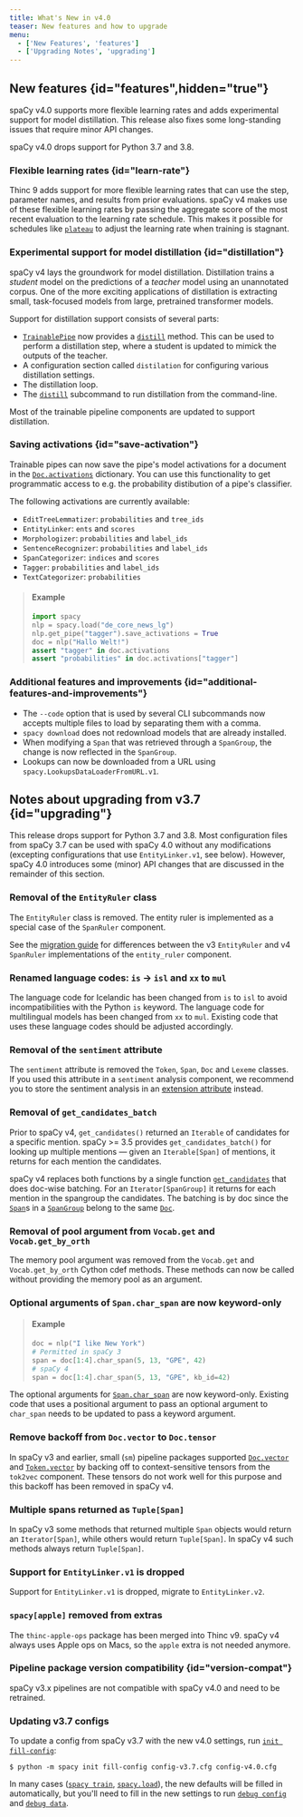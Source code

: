 ```yaml
---
title: What's New in v4.0
teaser: New features and how to upgrade
menu:
  - ['New Features', 'features']
  - ['Upgrading Notes', 'upgrading']
---
```


## New features {id="features",hidden="true"}

spaCy v4.0 supports more flexible learning rates and adds experimental support
for model distillation. This release also fixes some long-standing issues that
require minor API changes.

spaCy v4.0 drops support for Python 3.7 and 3.8.

### Flexible learning rates {id="learn-rate"}

Thinc 9 adds support for more flexible learning rates that can use the step,
parameter names, and results from prior evaluations. spaCy v4 makes use of these
flexible learning rates by passing the aggregate score of the most recent
evaluation to the learning rate schedule. This makes it possible for schedules
like [`plateau`](https://thinc.ai/docs/api-schedules#plateau) to adjust the
learning rate when training is stagnant.

### Experimental support for model distillation {id="distillation"}

spaCy v4 lays the groundwork for model distillation. Distillation trains a
_student_ model on the predictions of a _teacher_ model using an unannotated
corpus. One of the more exciting applications of distillation is extracting
small, task-focused models from large, pretrained transformer models.

Support for distillation support consists of several parts:

- [`TrainablePipe`](/api/pipe) now provides a [`distill`](/api/pipe#distill)
  method. This can be used to perform a distillation step, where a student is
  updated to mimick the outputs of the teacher.
- A configuration section called `distilation` for configuring various
  distillation settings.
- The distillation loop.
- The [`distill`](/api/cli#distill) subcommand to run distillation from the
  command-line.

Most of the trainable pipeline components are updated to support distillation.

### Saving activations {id="save-activation"}

Trainable pipes can now save the pipe's model activations for a document in the
[`Doc.activations`](/api/doc#attributes) dictionary. You can use this
functionality to get programmatic access to e.g. the probability distibution of
a pipe's classifier.

The following activations are currently available:

- `EditTreeLemmatizer`: `probabilities` and `tree_ids`
- `EntityLinker`: `ents` and `scores`
- `Morphologizer`: `probabilities` and `label_ids`
- `SentenceRecognizer`: `probabilities` and `label_ids`
- `SpanCategorizer`: `indices` and `scores`
- `Tagger`: `probabilities` and `label_ids`
- `TextCategorizer`: `probabilities`

> #### Example
>
> ```python
> import spacy
> nlp = spacy.load("de_core_news_lg")
> nlp.get_pipe("tagger").save_activations = True
> doc = nlp("Hallo Welt!")
> assert "tagger" in doc.activations
> assert "probabilities" in doc.activations["tagger"]
> ```

### Additional features and improvements {id="additional-features-and-improvements"}

- The `--code` option that is used by several CLI subcommands now accepts
  multiple files to load by separating them with a comma.
- `spacy download` does not redownload models that are already installed.
- When modifying a `Span` that was retrieved through a `SpanGroup`, the change
  is now reflected in the `SpanGroup`.
- Lookups can now be downloaded from a URL using
  `spacy.LookupsDataLoaderFromURL.v1`.

## Notes about upgrading from v3.7 {id="upgrading"}

This release drops support for Python 3.7 and 3.8. Most configuration files from
spaCy 3.7 can be used with spaCy 4.0 without any modifications (excepting
configurations that use `EntityLinker.v1`, see below). However, spaCy 4.0
introduces some (minor) API changes that are discussed in the remainder of this
section.

### Removal of the `EntityRuler` class

The `EntityRuler` class is removed. The entity ruler is implemented as a special
case of the `SpanRuler` component.

See the [migration guide](/api/entityruler#migrating) for differences between
the v3 `EntityRuler` and v4 `SpanRuler` implementations of the `entity_ruler`
component.

### Renamed language codes: `is` -> `isl` and `xx` to `mul`

The language code for Icelandic has been changed from `is` to `isl` to avoid
incompatibilities with the Python `is` keyword. The language code for
multilingual models has been changed from `xx` to `mul`. Existing code that uses
these language codes should be adjusted accordingly.

### Removal of the `sentiment` attribute

The `sentiment` attribute is removed the `Token`, `Span`, `Doc` and `Lexeme`
classes. If you used this attribute in a `sentiment` analysis component, we
recommend you to store the sentiment analysis in an
[extension attribute](/usage/processing-pipelines#custom-components-attributes)
instead.

### Removal of `get_candidates_batch`

Prior to spaCy v4, `get_candidates()` returned an `Iterable` of candidates for a
specific mention. spaCy >= 3.5 provides `get_candidates_batch()` for looking up
multiple mentions — given an `Iterable[Span]` of mentions, it returns for each
mention the candidates.

spaCy v4 replaces both functions by a single function
[`get_candidates`](/api/entitylinker#config) that does doc-wise batching. For an
`Iterator[SpanGroup]` it returns for each mention in the spangroup the
candidates. The batching is by doc since the [`Span`](/api/span)s in a
[`SpanGroup`](/api/spangroup) belong to the same [`Doc`](/api/doc).

### Removal of pool argument from `Vocab.get` and `Vocab.get_by_orth`

The memory pool argument was removed from the `Vocab.get` and
`Vocab.get_by_orth` Cython cdef methods. These methods can now be called without
providing the memory pool as an argument.

### Optional arguments of `Span.char_span` are now keyword-only

> #### Example
>
> ```python
> doc = nlp("I like New York")
> # Permitted in spaCy 3
> span = doc[1:4].char_span(5, 13, "GPE", 42)
> # spaCy 4
> span = doc[1:4].char_span(5, 13, "GPE", kb_id=42)
> ```

The optional arguments for [`Span.char_span`](/api/span#char_span) are now
keyword-only. Existing code that uses a positional argument to pass an optional
argument to `char_span` needs to be updated to pass a keyword argument.

### Remove backoff from `Doc.vector` to `Doc.tensor`

In spaCy v3 and earlier, small (`sm`) pipeline packages supported
[`Doc.vector`](/api/doc#vector) and [`Token.vector`](/api/token#vector) by
backing off to context-sensitive tensors from the `tok2vec` component. These
tensors do not work well for this purpose and this backoff has been removed in
spaCy v4.

### Multiple spans returned as `Tuple[Span]`

In spaCy v3 some methods that returned multiple `Span` objects would return an
`Iterator[Span]`, while others would return `Tuple[Span]`. In spaCy v4 such
methods always return `Tuple[Span]`.

### Support for `EntityLinker.v1` is dropped

Support for `EntityLinker.v1` is dropped, migrate to `EntityLinker.v2`.

### `spacy[apple]` removed from extras

The `thinc-apple-ops` package has been merged into Thinc v9. spaCy v4 always
uses Apple ops on Macs, so the `apple` extra is not needed anymore.

### Pipeline package version compatibility {id="version-compat"}

spaCy v3.x pipelines are not compatible with spaCy v4.0 and need to be
retrained.

### Updating v3.7 configs

To update a config from spaCy v3.7 with the new v4.0 settings, run
[`init fill-config`](/api/cli#init-fill-config):

```cli
$ python -m spacy init fill-config config-v3.7.cfg config-v4.0.cfg
```

In many cases ([`spacy train`](/api/cli#train),
[`spacy.load`](/api/top-level#spacy.load)), the new defaults will be filled in
automatically, but you'll need to fill in the new settings to run
[`debug config`](/api/cli#debug) and [`debug data`](/api/cli#debug-data).
